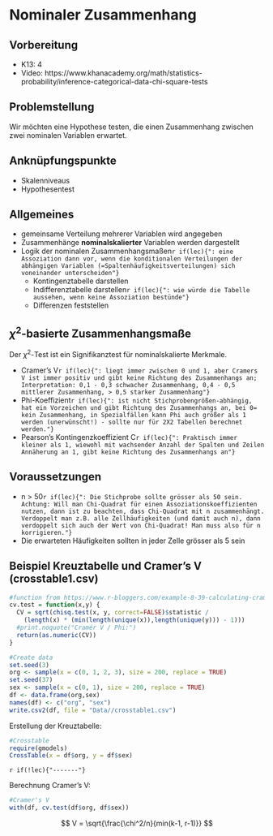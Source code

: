 # Nominaler Zusammenhang

## Vorbereitung
- K13: 4
- Video: https://www.khanacademy.org/math/statistics-probability/inference-categorical-data-chi-square-tests

## Problemstellung
Wir möchten eine Hypothese testen, die einen Zusammenhang zwischen zwei nominalen Variablen erwartet.

## Anknüpfungspunkte
- Skalenniveaus
- Hypothesentest

## Allgemeines
- gemeinsame Verteilung mehrerer Variablen wird angegeben 
- Zusammenhänge **nominalskalierter** Variablen werden dargestellt
- Logik der nominalen Zusammenhangsmaßen`r if(lec){": eine Assoziation dann vor, wenn die konditionalen Verteilungen der abhängigen Variablen (=Spaltenhäufigkeitsverteilungen) sich voneinander unterscheiden"}`
    - Kontingenztabelle darstellen
    - Indifferenztabelle darstellen`r if(lec){": wie würde die Tabelle aussehen, wenn keine Assoziation bestünde"}`
    - Differenzen feststellen
    
## $\chi^2$-basierte Zusammenhangsmaße
Der $\chi^2$-Test ist ein Signifikanztest für nominalskalierte Merkmale.

- Cramer's V`r if(lec){": liegt immer zwischen 0 und 1, aber Cramers V ist immer positiv und gibt keine Richtung des Zusammenhangs an; Interpretation: 0,1 - 0,3 schwacher Zusammenhang, 0,4 - 0,5 mittlerer Zusammenhang, > 0,5 starker Zusammenhang"}`
- Phi-Koeffizient`r if(lec){": ist nicht Stichprobengrößen-abhängig, hat ein Vorzeichen und gibt Richtung des Zusammenhangs an, bei 0= kein Zusammenhang, in Spezialfällen kann Phi auch größer als 1 werden (unerwünscht!) - sollte nur für 2X2 Tabellen berechnet werden."}`
- Pearson's Kontingenzkoeffizient C`r if(lec){": Praktisch immer kleiner als 1, wiewohl mit wachsender Anzahl der Spalten und Zeilen Annäherung an 1, gibt keine Richtung des Zusammenhangs an"}`

## Voraussetzungen
- n > 50`r if(lec){": Die Stichprobe sollte grösser als 50 sein. Achtung: Will man Chi-Quadrat für einen Assoziationskoeffizienten nutzen, dann ist zu beachten, dass Chi-Quadrat mit n zusammenhängt.
Verdoppelt man z.B. alle Zellhäufigkeiten (und damit auch n), dann verdoppelt sich auch der Wert von Chi-Quadrat! Man muss also für n korrigieren."}`
- Die erwarteten Häufigkeiten sollten in jeder Zelle grösser als 5 sein
<!-- - Die Freiheitsgrade sollten höher als 1 sein  -->

## Beispiel Kreuztabelle und Cramer's V (crosstable1.csv)

```r
#function from https://www.r-bloggers.com/example-8-39-calculating-cramers-v/
cv.test = function(x,y) {
  CV = sqrt(chisq.test(x, y, correct=FALSE)$statistic /
    (length(x) * (min(length(unique(x)),length(unique(y))) - 1)))
  #print.noquote("Cramér V / Phi:")
  return(as.numeric(CV))
}

#Create data
set.seed(3)
org <- sample(x = c(0, 1, 2, 3), size = 200, replace = TRUE)
set.seed(37)
sex <- sample(x = c(0, 1), size = 200, replace = TRUE)
df <- data.frame(org,sex)
names(df) <- c("org", "sex")
write.csv2(df, file = "Data//crosstable1.csv")
```

Erstellung der Kreuztabelle:
```r
#Crosstable
require(gmodels)
CrossTable(x = df$org, y = df$sex)
```

`r if(!lec){"-------"}` 

Berechnung Cramer's V:
```r
#Cramer's V
with(df, cv.test(df$org, df$sex))
```

$$ V = \sqrt{\frac{\chi^2/n}{min(k-1, r-1)}}  $$



